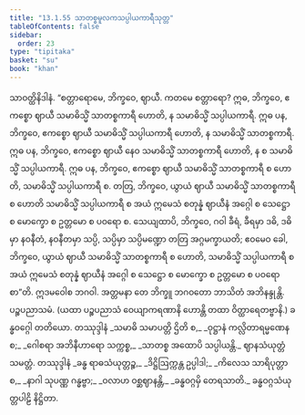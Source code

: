 ```yaml
---
title: "13.1.55 သာတစ္စမူလကသပ္ပါယကာရီသုတ္တ"
tableOfContents: false
sidebar:
  order: 23
type: "tipitaka"
basket: "su"
book: "khan"
---
```



<DynamicBreadcrumb />

<Division number="716" book="khan">

<Paragraph number="1349" book="khan">
သာဝတ္ထိနိဒါနံ. “စတ္တာရောမေ, ဘိက္ခဝေ, ဈာယီ. ကတမေ စတ္တာရော? ဣဓ, ဘိက္ခဝေ, ဧကစ္စော ဈာယီ သမာဓိသ္မိံ သာတစ္စကာရီ ဟောတိ, န သမာဓိသ္မိံ သပ္ပါယကာရီ. ဣဓ ပန, ဘိက္ခဝေ, ဧကစ္စော ဈာယီ သမာဓိသ္မိံ သပ္ပါယကာရီ ဟောတိ, န သမာဓိသ္မိံ သာတစ္စကာရီ. ဣဓ ပန, ဘိက္ခဝေ, ဧကစ္စော ဈာယီ နေဝ သမာဓိသ္မိံ သာတစ္စကာရီ ဟောတိ, န စ သမာဓိသ္မိံ သပ္ပါယကာရီ. ဣဓ ပန, ဘိက္ခဝေ, ဧကစ္စော ဈာယီ သမာဓိသ္မိံ သာတစ္စကာရီ စ ဟောတိ, သမာဓိသ္မိံ သပ္ပါယကာရီ စ. တတြ, ဘိက္ခဝေ, ယွာယံ ဈာယီ သမာဓိသ္မိံ သာတစ္စကာရီ စ ဟောတိ သမာဓိသ္မိံ သပ္ပါယကာရီ စ အယံ ဣမေသံ စတုန္နံ ဈာယီနံ အဂ္ဂေါ စ သေဋ္ဌော စ မောက္ခော စ ဥတ္တမော စ ပဝရော စ. သေယျထာပိ, ဘိက္ခဝေ, ဂဝါ ခီရံ, ခီရမှာ ဒဓိ, ဒဓိမှာ နဝနီတံ, နဝနီတမှာ သပ္ပိ, သပ္ပိမှာ သပ္ပိမဏ္ဍော တတြ အဂ္ဂမက္ခာယတိ; ဧဝမေဝ ခေါ, ဘိက္ခဝေ, ယွာယံ ဈာယီ သမာဓိသ္မိံ သာတစ္စကာရီ စ ဟောတိ, သမာဓိသ္မိံ သပ္ပါယကာရီ စ အယံ ဣမေသံ စတုန္နံ ဈာယီနံ အဂ္ဂေါ စ သေဋ္ဌော စ မောက္ခော စ ဥတ္တမော စ ပဝရော စာ”တိ. ဣဒမဝေါစ ဘဂဝါ. အတ္တမနာ တေ ဘိက္ခူ ဘဂဝတော ဘာသိတံ အဘိနန္ဒုန္တိ.

</Paragraph>
</Division>

<Paragraph number="1350" type="center" book="khan">
ပဉ္စပညာသမံ.



</Paragraph>

<Paragraph number="1351" type="center" book="khan">
(ယထာ ပဉ္စပညာသံ ဝေယျာကရဏာနိ ဟောန္တိ တထာ ဝိတ္ထာရေတဗ္ဗာနိ.)



</Paragraph>

<Paragraph number="1352" type="center" book="khan">
ခန္ဓဝဂ္ဂေါ တတိယော.



</Paragraph>

<Paragraph number="1353" type="center" book="khan">
တဿုဒ္ဒါနံ


</Paragraph>

<Paragraph number="1354" type="verses" book="khan">
_သမာဓိ သမာပတ္တိ ဌိတိ စ,_  
_ဝုဋ္ဌာနံ ကလ္လိတာရမ္မဏေန စ;_  
_ဂေါစရာ အဘိနီဟာရော သက္ကစ္စ,_  
_သာတစ္စ အထောပိ သပ္ပါယန္တိ._  


</Paragraph>

<Paragraph number="1355" type="center" book="khan">
ဈာနသံယုတ္တံ သမတ္တံ.



</Paragraph>

<Paragraph number="1356" type="center" book="khan">
တဿုဒ္ဒါနံ


</Paragraph>

<Paragraph number="1357" type="verses" book="khan">
_ခန္ဓ ရာဓသံယုတ္တဉ္စ,_  
_ဒိဋ္ဌိဩက္ကန္တ ဥပ္ပါဒါ;_  
_ကိလေသ သာရိပုတ္တာ စ,_  
_နာဂါ သုပဏ္ဏ ဂန္ဓဗ္ဗာ;_  
_ဝလာဟ ဝစ္ဆဈာနန္တိ,_  
_ခန္ဓဝဂ္ဂမှိ တေရသာတိ._  


</Paragraph>

<Paragraph number="1358" type="center" book="khan">
ခန္ဓဝဂ္ဂသံယုတ္တပါဠိ နိဋ္ဌိတာ.
</Paragraph>